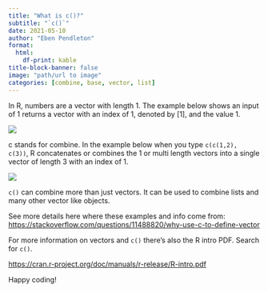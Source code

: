 ```yaml
---
title: "What is c()?"
subtitle: "`c()`"
date: 2021-05-10
author: "Eben Pendleton"
format:
  html:
    df-print: kable
title-block-banner: false
image: "path/url to image"
categories: [combine, base, vector, list]
---
```


In R, numbers are a vector with length 1. The example below shows an input of 1 returns a vector with an index of 1, denoted by \[1\], and the value 1.

![](images/c1.png)

c stands for combine. In the example below when you type `c(c(1,2), c(3))`, R concatenates or combines the 1 or multi length vectors into a single vector of length 3 with an index of 1.

![](images/c2.png)

`c()` can combine more than just vectors. It can be used to combine lists and many other vector like objects.

See more details here where these examples and info come from: <https://stackoverflow.com/questions/11488820/why-use-c-to-define-vector>

For more information on vectors and `c()` there's also the R intro PDF. Search for `c()`.

<https://cran.r-project.org/doc/manuals/r-release/R-intro.pdf>

Happy coding!
